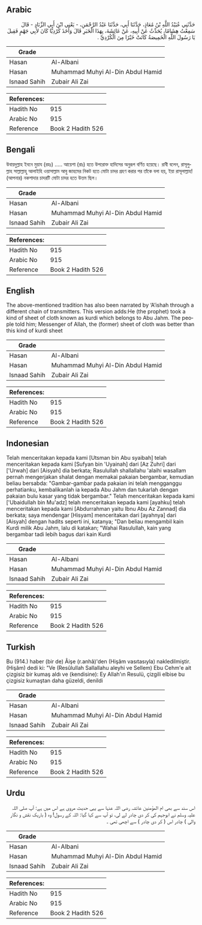 ## Arabic


<div dir="rtl" lang="ar" style={{fontSize:'larger',backgroundColor:'#f8f9fa',padding:20}}>
حَدَّثَنِي عُبَيْدُ اللَّهِ بْنُ مُعَاذٍ، حَدَّثَنَا أَبِي، حَدَّثَنَا عَبْدُ الرَّحْمَنِ، - يَعْنِي ابْنَ أَبِي الزِّنَادِ - قَالَ سَمِعْتُ هِشَامًا، يُحَدِّثُ عَنْ أَبِيهِ، عَنْ عَائِشَةَ، بِهَذَا الْخَبَرِ قَالَ وَأَخَذَ كُرْدِيًّا كَانَ لأَبِي جَهْمٍ فَقِيلَ يَا رَسُولَ اللَّهِ الْخَمِيصَةُ كَانَتْ خَيْرًا مِنَ الْكُرْدِيِّ ‏.‏
</div>
<div style={{backgroundColor:'#f8f9fa',padding:20, marginBottom: 10}}><table> <thead> <tr> <th>Grade</th> <th></th> </tr> </thead> <tbody> <tr><td>Hasan</td><td>Al-Albani</td></tr><tr><td>Hasan</td><td>Muhammad Muhyi Al-Din Abdul Hamid</td></tr><tr><td>Isnaad Sahih</td><td>Zubair Ali Zai</td></tr></tbody></table><table> <thead> <tr> <th>References:</th> <th></th> </tr> </thead> <tbody><tr><td>Hadith No</td><td>915</td></tr><tr><td>Arabic No</td><td>915</td></tr><tr><td>Reference</td><td>Book 2 Hadith 526</td></tr></tbody></table></div>

## Bengali


<div dir="ltr" lang="bn" style={{fontSize:'larger',backgroundColor:'#f8f9fa',padding:20}}>
উবায়দুল্লাহ ইবনে মুয়ায (রহঃ) ..... আয়েশা (রাঃ) হতে উপরোক্ত হাদিসের অনুরূপ বর্ণিত হয়েছে। রাবী বলেন, রাসূলুল্লাহ সাল্লাল্লাহু আলাইহি ওয়াসাল্লাম আবু জাহমের নিকট হতে মোটা চাদর গ্রহণ করার পর তাঁকে বলা হয়, ইয়া রাসূলাল্লাহ! (আপনার) নকশাদার চাদরটি মোটা চাদর হতে উত্তম ছিল।
</div>
<div style={{backgroundColor:'#f8f9fa',padding:20, marginBottom: 10}}><table> <thead> <tr> <th>Grade</th> <th></th> </tr> </thead> <tbody> <tr><td>Hasan</td><td>Al-Albani</td></tr><tr><td>Hasan</td><td>Muhammad Muhyi Al-Din Abdul Hamid</td></tr><tr><td>Isnaad Sahih</td><td>Zubair Ali Zai</td></tr></tbody></table><table> <thead> <tr> <th>References:</th> <th></th> </tr> </thead> <tbody><tr><td>Hadith No</td><td>915</td></tr><tr><td>Arabic No</td><td>915</td></tr><tr><td>Reference</td><td>Book 2 Hadith 526</td></tr></tbody></table></div>

## English


<div dir="ltr" lang="en" style={{fontSize:'larger',backgroundColor:'#f8f9fa',padding:20}}>
The above-mentioned tradition has also been narrated by ‘A’ishah through a different chain of transmitters. This version adds:He (the prophet) took a kind of sheet of cloth known as kurdi which belongs to Abu Jahm. The people told him; Messenger of Allah, the (former) sheet of cloth was better than this kind of kurdi sheet
</div>
<div style={{backgroundColor:'#f8f9fa',padding:20, marginBottom: 10}}><table> <thead> <tr> <th>Grade</th> <th></th> </tr> </thead> <tbody> <tr><td>Hasan</td><td>Al-Albani</td></tr><tr><td>Hasan</td><td>Muhammad Muhyi Al-Din Abdul Hamid</td></tr><tr><td>Isnaad Sahih</td><td>Zubair Ali Zai</td></tr></tbody></table><table> <thead> <tr> <th>References:</th> <th></th> </tr> </thead> <tbody><tr><td>Hadith No</td><td>915</td></tr><tr><td>Arabic No</td><td>915</td></tr><tr><td>Reference</td><td>Book 2 Hadith 526</td></tr></tbody></table></div>

## Indonesian


<div dir="ltr" lang="id" style={{fontSize:'larger',backgroundColor:'#f8f9fa',padding:20}}>
Telah menceritakan kepada kami [Utsman bin Abu syaibah] telah menceritakan kepada kami [Sufyan bin 'Uyainah] dari [Az Zuhri] dari ['Urwah] dari [Aisyah] dia berkata; Rasulullah shallallahu 'alaihi wasallam pernah mengerjakan shalat dengan memakai pakaian bergambar, kemudian beliau bersabda: "Gambar-gambar pada pakaian ini telah mengganggu perhatianku, kembalikanlah ia kepada Abu Jahm dan tukarlah dengan pakaian bulu kasar yang tidak bergambar." Telah menceritakan kepada kami ['Ubaidullah bin Mu'adz] telah menceritakan kepada kami [ayahku] telah menceritakan kepada kami [Abdurrahman yaitu Ibnu Abu Az Zannad] dia berkata; saya mendengar [Hisyam] menceritakan dari [ayahnya] dari [Aisyah] dengan hadits seperti ini, katanya; "Dan beliau mengambil kain Kurdi milik Abu Jahm, lalu di katakan; "Wahai Rasulullah, kain yang bergambar tadi lebih bagus dari kain Kurdi
</div>
<div style={{backgroundColor:'#f8f9fa',padding:20, marginBottom: 10}}><table> <thead> <tr> <th>Grade</th> <th></th> </tr> </thead> <tbody> <tr><td>Hasan</td><td>Al-Albani</td></tr><tr><td>Hasan</td><td>Muhammad Muhyi Al-Din Abdul Hamid</td></tr><tr><td>Isnaad Sahih</td><td>Zubair Ali Zai</td></tr></tbody></table><table> <thead> <tr> <th>References:</th> <th></th> </tr> </thead> <tbody><tr><td>Hadith No</td><td>915</td></tr><tr><td>Arabic No</td><td>915</td></tr><tr><td>Reference</td><td>Book 2 Hadith 526</td></tr></tbody></table></div>

## Turkish


<div dir="ltr" lang="tr" style={{fontSize:'larger',backgroundColor:'#f8f9fa',padding:20}}>
Bu (914.) haber (bir de) Âişe (r.anhâ)'den (Hişâm vasıtasıyla) nakledilmiştir. (Hişâm) dedi ki: "Ve (Resûlullah Sallallahu aleyhi ve Sellem) Ebu Cehm'e ait çizgisiz bir kumaş aldı ve (kendisine): Ey Allah'ın Resulü, çizgili elbise bu çizgisiz kumaştan daha güzeldi, denildi
</div>
<div style={{backgroundColor:'#f8f9fa',padding:20, marginBottom: 10}}><table> <thead> <tr> <th>Grade</th> <th></th> </tr> </thead> <tbody> <tr><td>Hasan</td><td>Al-Albani</td></tr><tr><td>Hasan</td><td>Muhammad Muhyi Al-Din Abdul Hamid</td></tr><tr><td>Isnaad Sahih</td><td>Zubair Ali Zai</td></tr></tbody></table><table> <thead> <tr> <th>References:</th> <th></th> </tr> </thead> <tbody><tr><td>Hadith No</td><td>915</td></tr><tr><td>Arabic No</td><td>915</td></tr><tr><td>Reference</td><td>Book 2 Hadith 526</td></tr></tbody></table></div>

## Urdu


<div dir="rtl" lang="ur" style={{fontSize:'larger',backgroundColor:'#f8f9fa',padding:20}}>
اس سند سے بھی ام المؤمنین عائشہ رضی اللہ عنہا سے یہی حدیث مروی ہے اس میں ہے: آپ صلی اللہ علیہ وسلم نے ابوجہم کی کر دی چادر لے لی، تو آپ سے کہا گیا: اللہ کے رسول! وہ ( باریک نقش و نگار والی ) چادر اس ( کر دی چادر ) سے اچھی تھی ۔
</div>
<div style={{backgroundColor:'#f8f9fa',padding:20, marginBottom: 10}}><table> <thead> <tr> <th>Grade</th> <th></th> </tr> </thead> <tbody> <tr><td>Hasan</td><td>Al-Albani</td></tr><tr><td>Hasan</td><td>Muhammad Muhyi Al-Din Abdul Hamid</td></tr><tr><td>Isnaad Sahih</td><td>Zubair Ali Zai</td></tr></tbody></table><table> <thead> <tr> <th>References:</th> <th></th> </tr> </thead> <tbody><tr><td>Hadith No</td><td>915</td></tr><tr><td>Arabic No</td><td>915</td></tr><tr><td>Reference</td><td>Book 2 Hadith 526</td></tr></tbody></table></div>